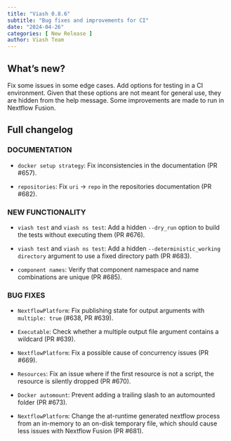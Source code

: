 ```yaml
---
title: "Viash 0.8.6"
subtitle: "Bug fixes and improvements for CI"
date: "2024-04-26"
categories: [ New Release ]
author: Viash Team
---
```


## What's new?

Fix some issues in some edge cases.
Add options for testing in a CI environment. Given that these options are not meant for general use, they are hidden from the help message.
Some improvements are made to run in Nextflow Fusion.

## Full changelog

### DOCUMENTATION

* `docker setup strategy`: Fix inconsistencies in the documentation (PR #657).

* `repositories`: Fix `uri` -> `repo` in the repositories documentation (PR #682).

### NEW FUNCTIONALITY

* `viash test` and `viash ns test`: Add a hidden `--dry_run` option to build the tests without executing them (PR #676).

* `viash test` and `viash ns test`: Add a hidden `--deterministic_working directory` argument to use a fixed directory path (PR #683).

* `component names`: Verify that component namespace and name combinations are unique (PR #685).

### BUG FIXES

* `NextflowPlatform`: Fix publishing state for output arguments with `multiple: true` (#638, PR #639). 

* `Executable`: Check whether a multiple output file argument contains a wildcard (PR #639).

* `NextflowPlatform`: Fix a possible cause of concurrency issues (PR #669).

* `Resources`: Fix an issue where if the first resource is not a script, the resource is silently dropped (PR #670).

* `Docker automount`: Prevent adding a trailing slash to an automounted folder (PR #673).

* `NextflowPlatform`: Change the at-runtime generated nextflow process from an in-memory to an on-disk temporary file, which should cause less issues with Nextflow Fusion (PR #681).

